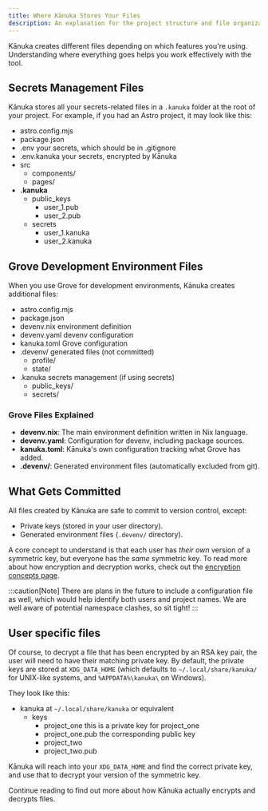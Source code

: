 ```yaml
---
title: Where Kānuka Stores Your Files
description: An explanation for the project structure and file organization.
---
```


Kānuka creates different files depending on which features you're using. Understanding where everything goes helps you work effectively with the tool.

## Secrets Management Files

Kānuka stores all your secrets-related files in a `.kanuka` folder at the root
of your project. For example, if you had an Astro project, it may look like
this:


<FileTree>

- astro.config.mjs
- package.json
- .env your secrets, which should be in .gitignore
- .env.kanuka your secrets, encrypted by Kānuka
- src
  - components/
  - pages/
- **.kanuka**
  - public_keys
    - user_1.pub
    - user_2.pub
  - secrets
    - user_1.kanuka
    - user_2.kanuka

</FileTree>

## Grove Development Environment Files

When you use Grove for development environments, Kānuka creates additional files:

<FileTree>

- astro.config.mjs
- package.json
- devenv.nix environment definition
- devenv.yaml devenv configuration
- kanuka.toml Grove configuration
- .devenv/ generated files (not committed)
  - profile/
  - state/
- .kanuka secrets management (if using secrets)
  - public_keys/
  - secrets/

</FileTree>

### Grove Files Explained

- **devenv.nix**: The main environment definition written in Nix language.
- **devenv.yaml**: Configuration for devenv, including package sources.
- **kanuka.toml**: Kānuka's own configuration tracking what Grove has added.
- **.devenv/**: Generated environment files (automatically excluded from git).

## What Gets Committed

All files created by Kānuka are safe to commit to version control, except:

- Private keys (stored in your user directory).
- Generated environment files (`.devenv/` directory).

A core concept to understand is that each user has _their own_ version of a
symmetric key, but everyone has the _same_ symmetric key. To read more about
how encryption and decryption works, check out the [encryption concepts
page](/concepts/encryption).

:::caution[Note]
There are plans in the future to include a configuration file as well, which
would help identify both users and project names. We are well aware of
potential namespace clashes, so sit tight!
:::

## User specific files

Of course, to decrypt a file that has been encrypted by an RSA key pair, the
user will need to have their matching private key. By default, the private keys
are stored at `XDG_DATA_HOME` (which defaults to `~/.local/share/kanuka/` for
UNIX-like systems, and `%APPDATA%\kanuka\` on Windows).

They look like this:

<FileTree>

- kanuka at `~/.local/share/kanuka` or equivalent
  - keys
    - project_one this is a private key for project_one
    - project_one.pub the corresponding public key
    - project_two
    - project_two.pub

</FileTree>

Kānuka will reach into your `XDG_DATA_HOME` and find the correct private key,
and use that to decrypt your version of the symmetric key.

Continue reading to find out more about how Kānuka actually encrypts and
decrypts files.
